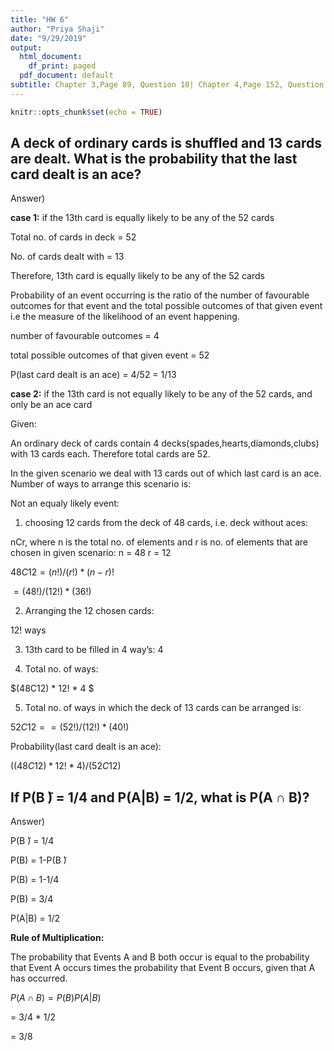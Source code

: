 ```yaml
---
title: "HW 6"
author: "Priya Shaji"
date: "9/29/2019"
output:
  html_document:
    df_print: paged
  pdf_document: default
subtitle: Chapter 3,Page 89, Question 10| Chapter 4,Page 152, Question 14
---
```


```r
knitr::opts_chunk$set(echo = TRUE)
```

## A deck of ordinary cards is shuffled and 13 cards are dealt. What is the probability that the last card dealt is an ace?

Answer) 

<strong>case 1:</strong> if the 13th card is equally likely to be any of the 52 cards

Total no. of cards in deck = 52 

No. of cards dealt with = 13

Therefore, 13th card is equally likely to be any of the 52 cards

Probability of an event occurring is the ratio of the number of favourable outcomes for that event and the total possible outcomes of that given event i.e the measure of the likelihood of an event happening.


number of favourable outcomes = 4

total possible outcomes of that given event = 52

P(last card dealt is an ace) =  4/52
= 1/13


<strong>case 2:</strong> if the 13th card is not equally likely to be any of the 52 cards, and only be an ace card

Given:

An ordinary deck of cards contain 4 decks(spades,hearts,diamonds,clubs) with 13 cards each. Therefore total cards are 52.

In the given scenario we deal with 13 cards out of which last card is an ace.
Number of ways to arrange this scenario is:

Not an equaly likely event:


1) choosing 12 cards from the deck of 48 cards, i.e. deck without aces:

nCr, where n is the total no. of elements and r is no. of elements that are chosen in given scenario:
n = 48
r = 12

$48C12=(n!)/(r!)*(n-r)!$

$= (48!)/(12!)*(36!)$

2) Arranging the 12 chosen cards:

12! ways

3) 13th card to be filled in 4 way's: 4

4) Total no. of ways:

$(48C12) * 12! * 4 $

5) Total no. of ways in which the deck of 13 cards can be arranged is:

$52C12== (52!)/(12!)*(40!)$

Probability(last card dealt is an ace):

$((48C12) * 12! * 4 )/(52C12)$




## If P(B ̃) = 1/4 and P(A|B) = 1/2, what is P(A ∩ B)?

Answer)

P(B ̃) = 1/4

P(B) = 1-P(B ̃)

P(B) = 1-1/4

P(B) = 3/4

P(A|B) = 1/2


<strong>Rule of Multiplication:</strong>

The probability that Events A and B both occur is equal to the probability that Event A occurs times the probability that Event B occurs, given that A has occurred.

$P(A ∩ B) = P(B) P(A|B)$

=  3/4 * 1/2

= 3/8









